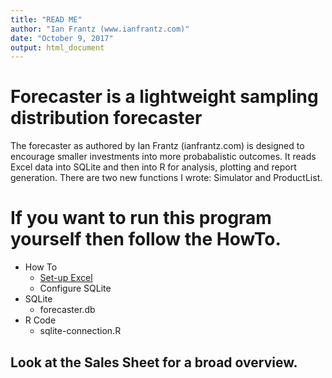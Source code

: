 ```yaml
---
title: "READ ME"
author: "Ian Frantz (www.ianfrantz.com)"
date: "October 9, 2017"
output: html_document
---
```


# Forecaster is a lightweight sampling distribution forecaster

The forecaster as authored by Ian Frantz (ianfrantz.com) is designed to encourage smaller investments into more probabalistic outcomes. It reads Excel data into SQLite and then into R for analysis, plotting and report generation. There are two new functions I wrote: Simulator and ProductList.  

# If you want to run this program yourself then follow the HowTo. 

* How To
  + [Set-up Excel]()
  + Configure SQLite
* SQLite 
  + forecaster.db
* R Code
  + sqlite-connection.R
  

## Look at the Sales Sheet for a broad overview. 

